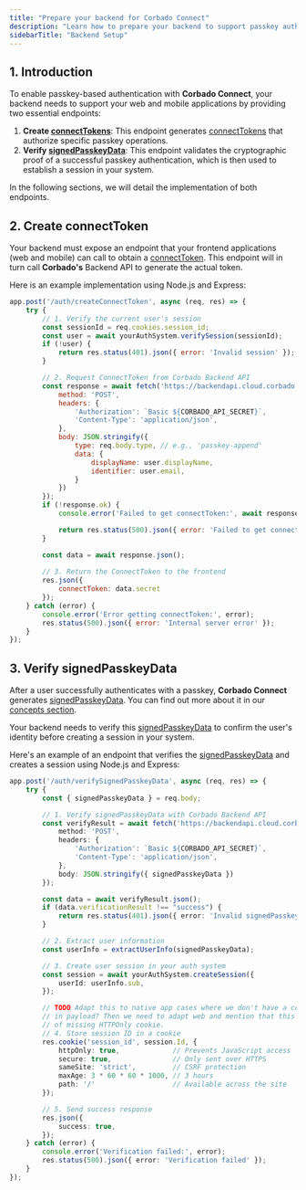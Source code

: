 ```yaml
---
title: "Prepare your backend for Corbado Connect"
description: "Learn how to prepare your backend to support passkey authentication with Corbado Connect by implementing two essential endpoints."
sidebarTitle: "Backend Setup"
---
```


## 1. Introduction

To enable passkey-based authentication with **Corbado Connect**, your backend needs to support your web and mobile applications by providing two essential endpoints:

1.  **Create [connectTokens](/corbado-connect/concepts/connect-token)**: This endpoint generates [connectTokens](/corbado-connect/concepts/connect-token) that authorize specific passkey operations.
2.  **Verify [signedPasskeyData](/corbado-connect/concepts/signed-passkey-data)**: This endpoint validates the cryptographic proof of a successful passkey authentication, which is then used to establish a session in your system.

In the following sections, we will detail the implementation of both endpoints.

## 2. Create connectToken

Your backend must expose an endpoint that your frontend applications (web and mobile) can call to obtain a [connectToken](/corbado-connect/concepts/connect-token). This endpoint will in turn call **Corbado's** Backend API to generate the actual token.

Here is an example implementation using Node.js and Express:

```javascript
app.post('/auth/createConnectToken', async (req, res) => {
    try {
        // 1. Verify the current user's session
        const sessionId = req.cookies.session_id;
        const user = await yourAuthSystem.verifySession(sessionId);
        if (!user) {
            return res.status(401).json({ error: 'Invalid session' });
        }

        // 2. Request ConnectToken from Corbado Backend API
        const response = await fetch('https://backendapi.cloud.corbado.io/v2/connectTokens', {
            method: 'POST',
            headers: {
                'Authorization': `Basic ${CORBADO_API_SECRET}`,
                'Content-Type': 'application/json',
            },
            body: JSON.stringify({
                type: req.body.type, // e.g., 'passkey-append'
                data: {
                    displayName: user.displayName,
                    identifier: user.email,
                }
            })
        });
        if (!response.ok) {
            console.error('Failed to get connectToken:', await response.text());

            return res.status(500).json({ error: 'Failed to get connectToken' });
        }

        const data = await response.json();
        
        // 3. Return the ConnectToken to the frontend
        res.json({
            connectToken: data.secret
        });
    } catch (error) {
        console.error('Error getting connectToken:', error);
        res.status(500).json({ error: 'Internal server error' });
    }
});
```

## 3. Verify signedPasskeyData

After a user successfully authenticates with a passkey, **Corbado Connect** generates [signedPasskeyData](/corbado-connect/concepts/signed-passkey-data). You can find out more about it in our [concepts section](/corbado-connect/concepts/signed-passkey-data).

Your backend needs to verify this [signedPasskeyData](/corbado-connect/concepts/signed-passkey-data) to confirm the user's identity before creating a session in your system.

Here's an example of an endpoint that verifies the [signedPasskeyData](/corbado-connect/concepts/signed-passkey-data) and creates a session using Node.js and Express:

```typescript
app.post('/auth/verifySignedPasskeyData', async (req, res) => {
    try {
        const { signedPasskeyData } = req.body;

        // 1. Verify signedPasskeyData with Corbado Backend API
        const verifyResult = await fetch('https://backendapi.cloud.corbado.io/v2/passkeys/verifySignedData', {
            method: 'POST',
            headers: {
                'Authorization': `Basic ${CORBADO_API_SECRET}`,
                'Content-Type': 'application/json',
            },
            body: JSON.stringify({ signedPasskeyData })
        });

        const data = await verifyResult.json();
        if (data.verificationResult !== "success") {
            return res.status(401).json({ error: 'Invalid signedPasskeyData' });
        }

        // 2. Extract user information
        const userInfo = extractUserInfo(signedPasskeyData);

        // 3. Create user session in your auth system
        const session = await yourAuthSystem.createSession({
            userId: userInfo.sub,
        });

        // TODO Adapt this to native app cases where we don't have a cookie, just return
        // in payload? Then we need to adapt web and mention that this is insecure because
        // of missing HTTPOnly cookie.
        // 4. Store session ID in a cookie
        res.cookie('session_id', session.Id, {
            httpOnly: true,             // Prevents JavaScript access
            secure: true,               // Only sent over HTTPS
            sameSite: 'strict',         // CSRF protection
            maxAge: 3 * 60 * 60 * 1000, // 3 hours
            path: '/'                   // Available across the site
        });

        // 5. Send success response
        res.json({
            success: true,
        });
    } catch (error) {
        console.error('Verification failed:', error);
        res.status(500).json({ error: 'Verification failed' });
    }
});
```